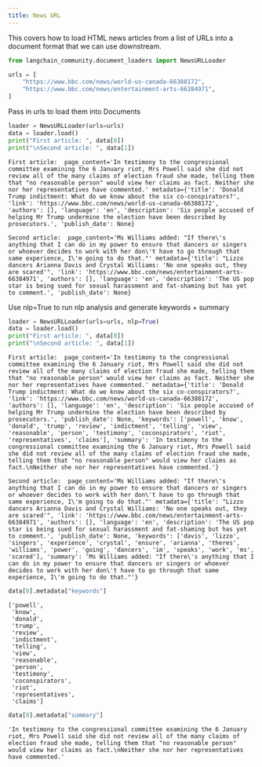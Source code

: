 ```yaml
---
title: News URL
---
```


This covers how to load HTML news articles from a list of URLs into a document format that we can use downstream.


```python
from langchain_community.document_loaders import NewsURLLoader
```


```python
urls = [
    "https://www.bbc.com/news/world-us-canada-66388172",
    "https://www.bbc.com/news/entertainment-arts-66384971",
]
```

Pass in urls to load them into Documents


```python
loader = NewsURLLoader(urls=urls)
data = loader.load()
print("First article: ", data[0])
print("\nSecond article: ", data[1])
```
```output
First article:  page_content='In testimony to the congressional committee examining the 6 January riot, Mrs Powell said she did not review all of the many claims of election fraud she made, telling them that "no reasonable person" would view her claims as fact. Neither she nor her representatives have commented.' metadata={'title': 'Donald Trump indictment: What do we know about the six co-conspirators?', 'link': 'https://www.bbc.com/news/world-us-canada-66388172', 'authors': [], 'language': 'en', 'description': 'Six people accused of helping Mr Trump undermine the election have been described by prosecutors.', 'publish_date': None}

Second article:  page_content='Ms Williams added: "If there\'s anything that I can do in my power to ensure that dancers or singers or whoever decides to work with her don\'t have to go through that same experience, I\'m going to do that."' metadata={'title': "Lizzo dancers Arianna Davis and Crystal Williams: 'No one speaks out, they are scared'", 'link': 'https://www.bbc.com/news/entertainment-arts-66384971', 'authors': [], 'language': 'en', 'description': 'The US pop star is being sued for sexual harassment and fat-shaming but has yet to comment.', 'publish_date': None}
```
Use nlp=True to run nlp analysis and generate keywords + summary


```python
loader = NewsURLLoader(urls=urls, nlp=True)
data = loader.load()
print("First article: ", data[0])
print("\nSecond article: ", data[1])
```
```output
First article:  page_content='In testimony to the congressional committee examining the 6 January riot, Mrs Powell said she did not review all of the many claims of election fraud she made, telling them that "no reasonable person" would view her claims as fact. Neither she nor her representatives have commented.' metadata={'title': 'Donald Trump indictment: What do we know about the six co-conspirators?', 'link': 'https://www.bbc.com/news/world-us-canada-66388172', 'authors': [], 'language': 'en', 'description': 'Six people accused of helping Mr Trump undermine the election have been described by prosecutors.', 'publish_date': None, 'keywords': ['powell', 'know', 'donald', 'trump', 'review', 'indictment', 'telling', 'view', 'reasonable', 'person', 'testimony', 'coconspirators', 'riot', 'representatives', 'claims'], 'summary': 'In testimony to the congressional committee examining the 6 January riot, Mrs Powell said she did not review all of the many claims of election fraud she made, telling them that "no reasonable person" would view her claims as fact.\nNeither she nor her representatives have commented.'}

Second article:  page_content='Ms Williams added: "If there\'s anything that I can do in my power to ensure that dancers or singers or whoever decides to work with her don\'t have to go through that same experience, I\'m going to do that."' metadata={'title': "Lizzo dancers Arianna Davis and Crystal Williams: 'No one speaks out, they are scared'", 'link': 'https://www.bbc.com/news/entertainment-arts-66384971', 'authors': [], 'language': 'en', 'description': 'The US pop star is being sued for sexual harassment and fat-shaming but has yet to comment.', 'publish_date': None, 'keywords': ['davis', 'lizzo', 'singers', 'experience', 'crystal', 'ensure', 'arianna', 'theres', 'williams', 'power', 'going', 'dancers', 'im', 'speaks', 'work', 'ms', 'scared'], 'summary': 'Ms Williams added: "If there\'s anything that I can do in my power to ensure that dancers or singers or whoever decides to work with her don\'t have to go through that same experience, I\'m going to do that."'}
```

```python
data[0].metadata["keywords"]
```



```output
['powell',
 'know',
 'donald',
 'trump',
 'review',
 'indictment',
 'telling',
 'view',
 'reasonable',
 'person',
 'testimony',
 'coconspirators',
 'riot',
 'representatives',
 'claims']
```



```python
data[0].metadata["summary"]
```



```output
'In testimony to the congressional committee examining the 6 January riot, Mrs Powell said she did not review all of the many claims of election fraud she made, telling them that "no reasonable person" would view her claims as fact.\nNeither she nor her representatives have commented.'
```
